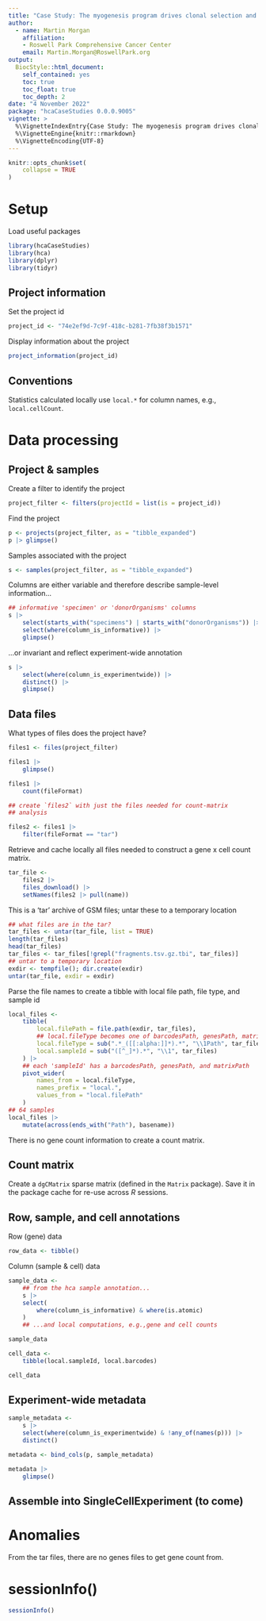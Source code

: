 ```yaml
---
title: "Case Study: The myogenesis program drives clonal selection and drug resistance in rhabdomyosarcoma"
author:
  - name: Martin Morgan
    affiliation:
    - Roswell Park Comprehensive Cancer Center
    email: Martin.Morgan@RoswellPark.org
output:
  BiocStyle::html_document:
    self_contained: yes
    toc: true
    toc_float: true
    toc_depth: 2
date: "4 November 2022"
package: "hcaCaseStudies 0.0.0.9005"
vignette: >
  %\VignetteIndexEntry{Case Study: The myogenesis program drives clonal selection and drug resistance in rhabdomyosarcoma }
  %\VignetteEngine{knitr::rmarkdown}
  %\VignetteEncoding{UTF-8}
---
```


```r
knitr::opts_chunk$set(
    collapse = TRUE
)
```

# Setup

Load useful packages

```r
library(hcaCaseStudies)
library(hca)
library(dplyr)
library(tidyr)
```

## Project information

Set the project id

```r
project_id <- "74e2ef9d-7c9f-418c-b281-7fb38f3b1571"
```

Display information about the project

```r
project_information(project_id)
```

## Conventions

Statistics calculated locally use `local.*` for column names, e.g.,
`local.cellCount`.

# Data processing

## Project & samples

Create a filter to identify the project

```r
project_filter <- filters(projectId = list(is = project_id))
```

Find the project

```r
p <- projects(project_filter, as = "tibble_expanded")
p |> glimpse()
```

Samples associated with the project

```r
s <- samples(project_filter, as = "tibble_expanded")
```

Columns are either variable and therefore describe sample-level
information...

```r
## informative 'specimen' or 'donorOrganisms' columns
s |>
    select(starts_with("specimens") | starts_with("donorOrganisms")) |>
    select(where(column_is_informative)) |>
    glimpse()
```

...or invariant and reflect experiment-wide annotation

```r
s |>
    select(where(column_is_experimentwide)) |>
    distinct() |>
    glimpse()
```

## Data files

What types of files does the project have?

```r
files1 <- files(project_filter)

files1 |>
    glimpse()

files1 |>
    count(fileFormat)

## create `files2` with just the files needed for count-matrix
## analysis

files2 <- files1 |>
    filter(fileFormat == "tar")
```

Retrieve and cache locally all files needed to construct a gene x cell
count matrix.

```r
tar_file <-
    files2 |>
    files_download() |>
    setNames(files2 |> pull(name))
```

This is a 'tar' archive of GSM files; untar these to a temporary
location

```r
## what files are in the tar?
tar_files <- untar(tar_file, list = TRUE)
length(tar_files)
head(tar_files)
tar_files <- tar_files[!grepl("fragments.tsv.gz.tbi", tar_files)]
## untar to a temporary location
exdir <- tempfile(); dir.create(exdir)
untar(tar_file, exdir = exdir)
```

Parse the file names to create a tibble with local file path, file
type, and sample id

```r
local_files <-
    tibble(
        local.filePath = file.path(exdir, tar_files),
        ## local.fileType becomes one of barcodesPath, genesPath, matrixPath
        local.fileType = sub(".*_([[:alpha:]]*).*", "\\1Path", tar_files),
        local.sampleId = sub("([^_]*).*", "\\1", tar_files)
    ) |>
    ## each 'sampleId' has a barcodesPath, genesPath, and matrixPath
    pivot_wider(
        names_from = local.fileType,
        names_prefix = "local.",
        values_from = "local.filePath"
    )
## 64 samples
local_files |>
    mutate(across(ends_with("Path"), basename))
```

There is no gene count information to create a count matrix.

## Count matrix

Create a `dgCMatrix` sparse matrix (defined in the `Matrix`
package). Save it in the package cache for re-use across _R_ sessions.

<!--
add `eval = !nzchar(Sys.getenv("GITHUB_ACTIONS"))` if requires
more than 7 GB
-->


## Row, sample, and cell annotations

Row (gene) data

```r
row_data <- tibble()
```

Column (sample & cell) data

```r
sample_data <-
    ## from the hca sample annotation...
    s |>
    select(
        where(column_is_informative) & where(is.atomic)
    )
    ## ...and local computations, e.g.,gene and cell counts

sample_data
```

```r
cell_data <-
    tibble(local.sampleId, local.barcodes)

cell_data
```

## Experiment-wide metadata

```r
sample_metadata <-
    s |>
    select(where(column_is_experimentwide) & !any_of(names(p))) |>
    distinct()

metadata <- bind_cols(p, sample_metadata)

metadata |>
    glimpse()
```

## Assemble into SingleCellExperiment (to come)

# Anomalies

From the tar files, there are no genes files to get gene count from.

# sessionInfo() {.unnumbered}

```r
sessionInfo()
```

